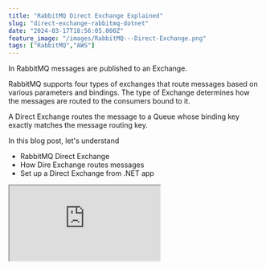 ```yaml
---
title: "RabbitMQ Direct Exchange Explained"
slug: "direct-exchange-rabbitmq-dotnet"
date: "2024-03-17T18:56:05.000Z"
feature_image: "/images/RabbitMQ---Direct-Exchange.png"
tags: ["RabbitMQ","AWS"]
---
```


In RabbitMQ messages are published to an Exchange.

RabbitMQ supports four types of exchanges that route messages based on various parameters and bindings. The type of Exchange determines how the messages are routed to the consumers bound to it.

A Direct Exchange routes the message to a Queue whose binding key exactly matches the message routing key.

In this blog post, let's understand

*   RabbitMQ Direct Exchange
*   How Dire Exchange routes messages
*   Set up a Direct Exchange from .NET app

<iframe src="https://www.youtube.com/embed/H9cMqZdAApQ?feature=oembed" />

I will use [Amazon MQ](https://aws.amazon.com/amazon-mq/?ref=rahulpnath.com), a managed message broker service that supports ActiveMQ and RabbitMQ engine types to host my RabbitMQ instance. However, you can use [one of the various options that RabbitMQ provides](https://www.rabbitmq.com/download.html?ref=rahulpnath.com) to host your instance,

_AWS sponsors this article and is part of my_ [_RabbitMQ Series_](/posts/tag/rabbitmq/)_._

What is a Direct Exchange in RabbitMQ?
--------------------------------------

When a message is sent to the Direct Exchange, it inspects its routing key.

If the routing key matches the binding key used to set up the Exchange, it routes the message to the specific Binding.

> A Direct Exchange routes messages to queues whose binding key matches the message routing key

RabbitMQ Direct Exchange and Message Routing
--------------------------------------------

A Binding connects an Exchange with a Queue.

One Queue can have one or more Bindings linked to it. These Bindings can also be to the same or different Exchanges.

Similarly, one Exchange can have one or more Bindings to the same or different Queues.

> _If a message routing key does not have any matching Bindings on the Exchange it is discarded by the Exchange._

For a Direct Exchange, when a Queue has only one Binding to an Exchange, as shown below, the messages coming to the queue are those with the exact match on the binding and routing keys.

![](/images/image-1.png)

Shows two queues bound to a Direct Exchange, with different binding keys (represented by the green and orange color lines)

Any message with the 'green' routing key is sent to one of the queues with the green binding key, and the ones with the 'orange' routing key are sent to the other queue with the orange binding key.

A Queue can have multiple Bindings on the same Exchange, as shown below. Both 'green' and 'orange' routing key messages are sent to the Queue on the right.

![](/images/image-2.png)

The same queue can have multiple routing keys, and the same routing key can be bound to multiple Queues. The green routing key is sent to two Queues, and the Queue on the right gets messages with 'green' and 'orange' routing keys.

In the above scenario, the same routing key 'green' can also be bound to different Queues. The 'green' routing key is bound to two keys, which means a message with the 'green' routing key is sent to both Queues.

RabbitMQ Direct Exchange From .NET
----------------------------------

To connect and send/receive messages from RabbitMQ, we will use a NuGet package - [RabbitMQ.Client](https://www.nuget.org/packages/RabbitMQ.Client?ref=rahulpnath.com).

If you are new to building RabbitMQ from .NET applications, check out the Getting Started article below.

[

Amazon MQ RabbitMQ: A Reliable Messaging Solution for Your .NET Projects

RabbitMQ is a powerful open-source message broker facilitating communication between systems or applications. Let’s learn how to get started using RabbitMQ on Amazon MQ from .NET application.

![](/images/logo-512x512.png)Rahul NathRahul Pulikkot Nath

![](/images/rabbit-mq-dotnet.png)

](/posts/amazon-mq-rabbitmq-dotnet/)

### Create RabbitMQ Direct Exchange From .NET

Messages are sent directly to Exchanges. This means the sender application knows nothing about Queues or binding keys.

Exchanges are created using the Channel.

The `ExchangeDeclare` the method takes in an exchange name and its type. Below is an example of creating a RabbitMQ Direct Exchange in .NET.

```csharp
var factory = new ConnectionFactory()
{
```
        Uri = new Uri("YOUR RABBIT INSTANCE URI"),
        Port = 5671,
        UserName = "<USERNAME FROM CONFIGURATION FILE>",
        Password = "<PASSWORD FROM CONFIGURATION FILE>"
    };
    
```csharp
using var connection = factory.CreateConnection();
using var channel = connection.CreateModel();
```
    
```csharp
var exchangeName = "weather_direct";
channel.ExchangeDeclare(exchangeName, ExchangeType.Direct);
```

When sending a message, the sender specifies the Exchange and routing key..

    channel.BasicPublish(exchangeName, routingKey, null, body);

The Exchange uses the routing key to route the messages based on the binding keys specified on the Exchange to Queue binding.

### Set Up Bindings on Direct Exchange From .NET

Messages are routed to Queues from Exchanges using the Binding information.

To create a Queue, use the `QueueDeclare` method. It will create a new Queue only if one doesn't exist with the same name.

```csharp
var factory = new ConnectionFactory()
{
```
        Uri = new Uri("YOUR RABBIT INSTANCE URI"),
        Port = 5671,
        UserName = "<USERNAME FROM CONFIGURATION FILE>",
        Password = "<PASSWORD FROM CONFIGURATION FILE>"
    };
    
```csharp
using var connection = factory.CreateConnection();
using var channel = connection.CreateModel();
```
    
```csharp
var queueName = "nsw";
channel.QueueDeclare(queueName, false, false, false, null);
```
    
```csharp
var routingKey = "sydney";
channel.QueueBind(queueName, "weather_direct", routingKey);
```

Using the `QueueBind` method on the channel, we can bind the Queue with the Exchange and specify the routing key.

E.g., The above code creates a queue `nsw` (which stands for New South Wales, a state in Australia). In this case, weather forecast messages published for the city of Sydney (which is in NSW) are sent `nsw` queue.

Since an Exchange and Queue can have multiple Bindings, we can add more bindings as required.

E.g., The below code registers all weather updates for the city of Wollongong to be also sent to the same `nsw` queue.

```csharp
var routingKey1 = "wollongong";
channel.QueueBind(queueName, "weather_direct", routingKey1);
```

Similarly, you can create multiple Queues as required and associate different Binding.